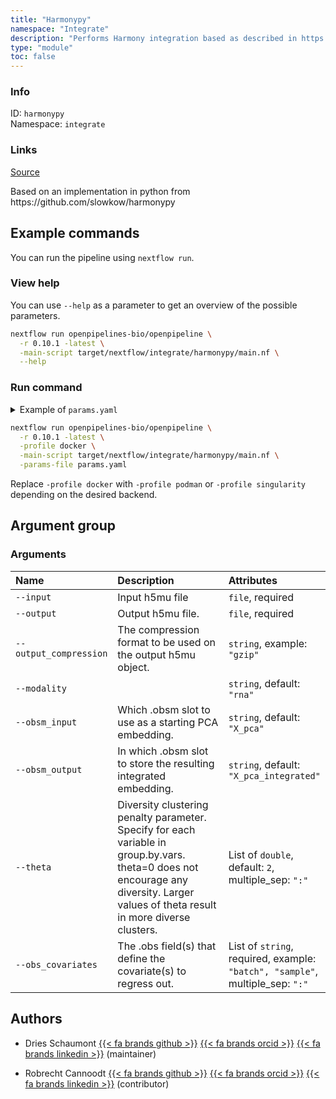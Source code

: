```yaml
---
title: "Harmonypy"
namespace: "Integrate"
description: "Performs Harmony integration based as described in https://github.com/immunogenomics/harmony."
type: "module"
toc: false
---
```


::: {.column-margin}

### Info

ID: `harmonypy`  
Namespace: `integrate`

### Links
[Source](https://github.com/openpipelines-bio/openpipeline/blob/0.10.1/./src/integrate/harmonypy){.btn-action .btn-sm .btn-info .btn role="button"}

:::

Based on an implementation in python from https://github.com/slowkow/harmonypy

## Example commands

You can run the pipeline using `nextflow run`.

### View help

You can use `--help` as a parameter to get an overview of the possible parameters.

```bash
nextflow run openpipelines-bio/openpipeline \
  -r 0.10.1 -latest \
  -main-script target/nextflow/integrate/harmonypy/main.nf \
  --help
```

### Run command

<details>
<summary>Example of `params.yaml`</summary>
```yaml
# Arguments
input: # please fill in - example: "path/to/file"
# output: "$id.$key.output.output"
# output_compression: "gzip"
modality: "rna"
obsm_input: "X_pca"
obsm_output: "X_pca_integrated"
theta: [2]
obs_covariates: # please fill in - example: ["batch", "sample"]

# Nextflow input-output arguments
publish_dir: # please fill in - example: "output/"
# param_list: "my_params.yaml"
```
</details>

```bash
nextflow run openpipelines-bio/openpipeline \
  -r 0.10.1 -latest \
  -profile docker \
  -main-script target/nextflow/integrate/harmonypy/main.nf \
  -params-file params.yaml
```

:::{.callout-note}
Replace `-profile docker` with `-profile podman` or `-profile singularity` depending on the desired backend.
:::

## Argument group

### Arguments

|Name                   |Description                                                                                                                                                                           |Attributes                                                                    |
|:----------------------|:-------------------------------------------------------------------------------------------------------------------------------------------------------------------------------------|:-----------------------------------------------------------------------------|
|`--input`              |Input h5mu file                                                                                                                                                                       |`file`, required                                                              |
|`--output`             |Output h5mu file.                                                                                                                                                                     |`file`, required                                                              |
|`--output_compression` |The compression format to be used on the output h5mu object.                                                                                                                          |`string`, example: `"gzip"`                                                   |
|`--modality`           |                                                                                                                                                                                      |`string`, default: `"rna"`                                                    |
|`--obsm_input`         |Which .obsm slot to use as a starting PCA embedding.                                                                                                                                  |`string`, default: `"X_pca"`                                                  |
|`--obsm_output`        |In which .obsm slot to store the resulting integrated embedding.                                                                                                                      |`string`, default: `"X_pca_integrated"`                                       |
|`--theta`              |Diversity clustering penalty parameter. Specify for each variable in group.by.vars. theta=0 does not encourage any diversity. Larger values of theta result in more diverse clusters. |List of `double`, default: `2`, multiple_sep: `":"`                           |
|`--obs_covariates`     |The .obs field(s) that define the covariate(s) to regress out.                                                                                                                        |List of `string`, required, example: `"batch", "sample"`, multiple_sep: `":"` |

## Authors


  * Dries Schaumont [{{< fa brands github >}}](https://github.com/DriesSchaumont) [{{< fa brands orcid >}}](https://orcid.org/0000-0002-4389-0440) [{{< fa brands linkedin >}}](https://linkedin.com/in/dries-schaumont) (maintainer)

  * Robrecht Cannoodt [{{< fa brands github >}}](https://github.com/rcannood) [{{< fa brands orcid >}}](https://orcid.org/0000-0003-3641-729X) [{{< fa brands linkedin >}}](https://linkedin.com/in/robrechtcannoodt) (contributor)
